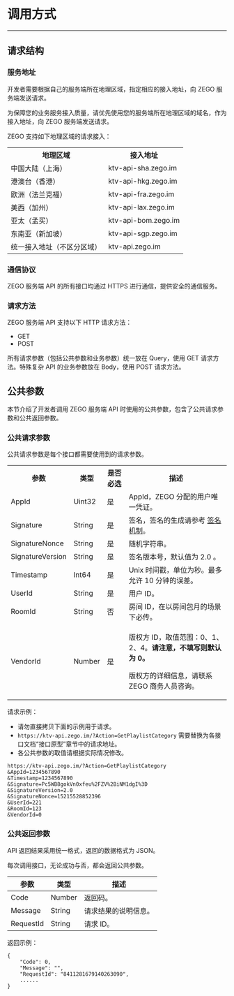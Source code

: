 
# 调用方式
---

##  请求结构


###  服务地址


开发者需要根据自己的服务端所在地理区域，指定相应的接入地址，向 ZEGO 服务端发送请求。

<Warning title="Warning">
为保障您的业务服务接入质量，请优先使用您的服务端所在地理区域的域名，作为接入地址，向 ZEGO 服务端发送请求。
</Warning>


ZEGO 支持如下地理区域的请求接入：

<table>
  <colgroup>
    <col/>
    <col/>
  </colgroup>
<tbody><tr>
<th>地理区域</th>
<th>接⼊地址</th>
</tr>
<tr>
<td>中国⼤陆（上海）</td>
<td>ktv-api-sha.zego.im</td>
</tr>
<tr>
<td>港澳台（⾹港）</td>
<td>ktv-api-hkg.zego.im</td>
</tr>
<tr>
<td>欧洲（法兰克福）</td>
<td>ktv-api-fra.zego.im</td>
</tr>
<tr>
<td>美⻄（加州）</td>
<td>ktv-api-lax.zego.im</td>
</tr>
<tr>
<td>亚太（孟买）</td>
<td>ktv-api-bom.zego.im</td>
</tr>
<tr>
<td>东南亚（新加坡）</td>
<td>ktv-api-sgp.zego.im</td>
</tr>
<tr>
<td>统一接入地址（不区分区域）</td>
<td>ktv-api.zego.im</td>
</tr>
</tbody></table>


###  通信协议

ZEGO 服务端 API 的所有接口均通过 HTTPS 进行通信，提供安全的通信服务。

###  请求方法

ZEGO 服务端 API 支持以下 HTTP 请求方法：

- GET
- POST


<Note title="Note">

所有请求参数（包括公共参数和业务参数）统⼀放在 Query，使⽤ GET 请求方法。特殊复杂 API 的业务参数放在 Body，使用 POST 请求方法。
</Note>


##  公共参数


本节介绍了开发者调用 ZEGO 服务端 API 时使用的公共参数，包含了公共请求参数和公共返回参数。

###  公共请求参数

公共请求参数是每个接口都需要使用到的请求参数。

<table>
  
  <tbody><tr>
    <th>参数</th>
    <th>类型</th>
    <th>是否必选</th>
    <th>描述</th>
  </tr>
  <tr>
    <td>AppId</td>
    <td>Uint32</td>
    <td>是</td>
    <td>AppId，ZEGO 分配的用户唯一凭证。</td>
  </tr>
  <tr>
    <td>Signature</td>
    <td>String</td>
    <td>是</td>
    <td>签名，签名的生成请参考 <a href="#签名机制">签名机制</a>。</td>
  </tr>
  <tr>
    <td>SignatureNonce</td>
    <td>String</td>
    <td>是</td>
    <td>随机字符串。</td>
  </tr>
  <tr>
    <td>SignatureVersion</td>
    <td>String</td>
    <td>是</td>
    <td>签名版本号，默认值为 2.0 。</td>
  </tr>
  <tr>
    <td>Timestamp</td>
    <td>Int64</td>
    <td>是</td>
    <td>Unix 时间戳，单位为秒。最多允许 10 分钟的误差。</td>
  </tr>
  <tr>
    <td>UserId</td>
    <td>String</td>
    <td>是</td>
    <td>用户 ID。</td>
  </tr>
  <tr>
    <td>RoomId</td>
    <td>String</td>
    <td>否</td>
    <td>房间 ID，在以房间包月的场景下必传。</td>
  </tr>
  <tr>
    <td>VendorId</td>
    <td>Number</td>
    <td>是</td>
    <td><p>版权方 ID，取值范围：0、1、2、4。<b>请注意，不填写则默认为 0。</b></p><p>版权方的详细信息，请联系 ZEGO 商务人员咨询。</p></td>
  </tr>
  </tbody></table>


请求示例：

<Warning title="Warning">

- 请勿直接拷贝下面的示例用于请求。
- `https://ktv-api.zego.im/?Action=GetPlaylistCategory` 需要替换为各接口文档“接口原型”章节中的请求地址。
- 各公共参数的取值请根据实际情况修改。

</Warning>


```
https://ktv-api.zego.im/?Action=GetPlaylistCategory
&AppId=1234567890
&Timestamp=1234567890
&Signature=Pc5WB8gokVn0xfeu%2FZV%2BiNM1dgI%3D
&SignatureVersion=2.0
&SignatureNonce=15215528852396
&UserId=221
&RoomId=123
&VendorId=0
```


###  公共返回参数

API 返回结果采用统一格式，返回的数据格式为 JSON。

每次调用接口，无论成功与否，都会返回公共参数。

<table>

<thead>
  <tr>
    <th>参数</th>
    <th>类型</th>
    <th>描述</th>
  </tr>
</thead>
<tbody>
  <tr>
    <td>Code</td>
    <td>Number</td>
    <td>返回码。</td>
  </tr>
  <tr>
    <td>Message</td>
    <td>String</td>
    <td>请求结果的说明信息。</td>
  </tr>
  <tr>
    <td>RequestId</td>
    <td>String</td>
    <td>请求 ID。</td>
  </tr>
</tbody>
</table>


返回示例：

```
{
    "Code": 0,
    "Message": "",
    "RequestId": "8411281679140263090",
    ......
}
```

<Content />



